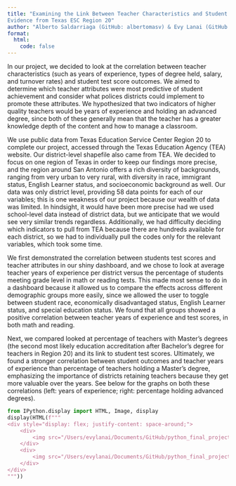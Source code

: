 ```yaml
---
title: "Examining the Link Between Teacher Characteristics and Student Test Scores:
Evidence from Texas ESC Region 20"
author: "Alberto Saldarriaga (GitHub: albertomasv) & Evy Lanai (GitHub: ellanai)"
format:
  html:
    code: false
---
```



In our project, we decided to look at the correlation between teacher characteristics (such as years of experience, types of degree held, salary, and turnover rates) and student test score outcomes. We aimed to determine which teacher attributes were most predictive of student achievement and consider what polices districts could implement to promote these attributes. We hypothesized that two indicators of higher quality teachers would be years of experience and holding an advanced degree, since both of these generally mean that the teacher has a greater knowledge depth of the content and how to manage a classroom.

We use public data from Texas Education Service Center Region 20 to complete our project, accessed through the Texas Education Agency (TEA) website. Our district-level shapefile also came from TEA. We decided to focus on one region of Texas in order to keep our findings more precise, and the region around San Antonio offers a rich diversity of backgrounds, ranging from very urban to very rural, with diversity in race, immigrant status, English Learner status, and socioeconomic background as well. Our data was only district level, providing 58 data points for each of our variables; this is one weakness of our project because our wealth of data was limited. In hindsight, it would have been more precise had we used school-level data instead of district data, but we anticipate that we would see very similar trends regardless. Additionally, we had difficulty deciding which indicators to pull from TEA because there are hundreds available for each district, so we had to individually pull the codes only for the relevant variables, which took some time.

We first demonstrated the correlation between students test scores and teacher attributes in our shiny dashboard, and we chose to look at average teacher years of experience per district versus the percentage of students meeting grade level in math or reading tests. This made most sense to do in a dashboard because it allowed us to compare the effects across different demographic groups more easily, since we allowed the user to toggle between student race, economically disadvantaged status, English Learner status, and special education status. We found that all groups showed a positive correlation between teacher years of experience and test scores, in both math and reading.

Next, we compared looked at percentage of teachers with Master’s degrees (the second most likely education accreditation after Bachelor’s degree for teachers in Region 20) and its link to student test scores. Ultimately, we found a stronger correlation between student outcomes and teacher years of experience than percentage of teachers holding a Master’s degree, emphasizing the importance of districts retaining teachers because they get more valuable over the years. See below for the graphs on both these correlations (left: years of experience; right: percentage holding advanced degrees).

```python
from IPython.display import HTML, Image, display
display(HTML(f"""
<div style="display: flex; justify-content: space-around;">
    <div>
        <img src="/Users/evylanai/Documents/GitHub/python_final_project/years_STAAR_scatter.png" style="width: 100%; height: auto;">
    </div>
    <div>
        <img src="/Users/evylanai/Documents/GitHub/python_final_project/masters_STAAR_scatter.png" style="width: 100%; height: auto;">
    </div>
</div>
"""))
```










